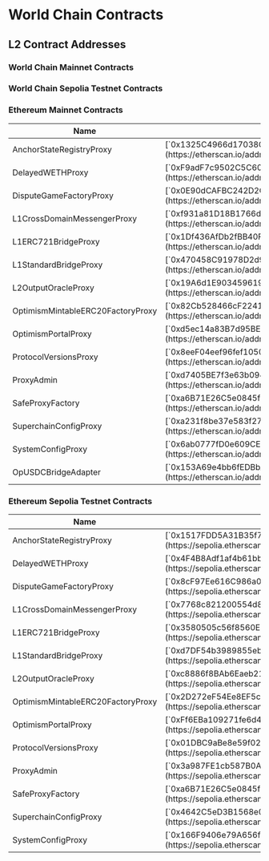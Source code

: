 # World Chain Contracts
## L2 Contract Addresses

### World Chain Mainnet Contracts

### World Chain Sepolia Testnet Contracts

### Ethereum Mainnet Contracts
<table>
  <thead>
    <tr>
      <th>Name</th>
      <th>Address</th>
    </tr>
  </thead>
  <tbody>
    <tr>
      <td className="align-middle">AnchorStateRegistryProxy</td>
      <td className="align-middle">[`0x1325C4966d17038C5592fb38416AeE85EE73c0cb`](https://etherscan.io/address/0x1325C4966d17038C5592fb38416AeE85EE73c0cb)</td>
    </tr>
    <tr>
      <td className="align-middle">DelayedWETHProxy</td>
      <td className="align-middle">[`0xF9adF7c9502C5C60352C20a4d22683422DbD061F`](https://etherscan.io/address/0xF9adF7c9502C5C60352C20a4d22683422DbD061F)</td>
    </tr>
    <tr>
      <td className="align-middle">DisputeGameFactoryProxy</td>
      <td className="align-middle">[`0x0E90dCAFBC242D2C861A20Bb20EC8E7182965a52`](https://etherscan.io/address/0x0E90dCAFBC242D2C861A20Bb20EC8E7182965a52)</td>
    </tr>
    <tr>
      <td className="align-middle">L1CrossDomainMessengerProxy</td>
      <td className="align-middle">[`0xf931a81D18B1766d15695ffc7c1920a62b7e710a`](https://etherscan.io/address/0xf931a81D18B1766d15695ffc7c1920a62b7e710a)</td>
    </tr>
    <tr>
      <td className="align-middle">L1ERC721BridgeProxy</td>
      <td className="align-middle">[`0x1Df436AfDb2fBB40F1fE8bEd4Fc89A0D0990a8E9`](https://etherscan.io/address/0x1Df436AfDb2fBB40F1fE8bEd4Fc89A0D0990a8E9)</td>
    </tr>
    <tr>
      <td className="align-middle">L1StandardBridgeProxy</td>
      <td className="align-middle">[`0x470458C91978D2d929704489Ad730DC3E3001113`](https://etherscan.io/address/0x470458C91978D2d929704489Ad730DC3E3001113)</td>
    </tr>
    <tr>
      <td className="align-middle">L2OutputOracleProxy</td>
      <td className="align-middle">[`0x19A6d1E9034596196295CF148509796978343c5D`](https://etherscan.io/address/0x19A6d1E9034596196295CF148509796978343c5D)</td>
    </tr>
    <tr>
      <td className="align-middle">OptimismMintableERC20FactoryProxy</td>
      <td className="align-middle">[`0x82Cb528466cF22412d89bdBE9bCF04856790dD0e`](https://etherscan.io/address/0x82Cb528466cF22412d89bdBE9bCF04856790dD0e)</td>
    </tr>
    <tr>
      <td className="align-middle">OptimismPortalProxy</td>
      <td className="align-middle">[`0xd5ec14a83B7d95BE1E2Ac12523e2dEE12Cbeea6C`](https://etherscan.io/address/0xd5ec14a83B7d95BE1E2Ac12523e2dEE12Cbeea6C)</td>
    </tr>
   <tr>
      <td className="align-middle">ProtocolVersionsProxy</td>
      <td className="align-middle">[`0x8eeF04eef96fef1050702453f75F0Fc4f8F70973`](https://etherscan.io/address/0x8eeF04eef96fef1050702453f75F0Fc4f8F70973)</td>
    </tr>
   <tr>
      <td className="align-middle">ProxyAdmin</td>
      <td className="align-middle">[`0xd7405BE7f3e63b094Af6C7C23D5eE33Fd82F872D`](https://etherscan.io/address/0xd7405BE7f3e63b094Af6C7C23D5eE33Fd82F872D)</td>
    </tr>
   <tr>
      <td className="align-middle">SafeProxyFactory</td>
      <td className="align-middle">[`0xa6B71E26C5e0845f74c812102Ca7114b6a896AB2`](https://etherscan.io/address/0xa6B71E26C5e0845f74c812102Ca7114b6a896AB2)</td>
    </tr>
   <tr>
      <td className="align-middle">SuperchainConfigProxy</td>
      <td className="align-middle">[`0xa231f8be37e583f276f93dF516D88a043bfe47E3`](https://etherscan.io/address/0xa231f8be37e583f276f93dF516D88a043bfe47E3)</td>
    </tr>
    <tr>
      <td className="align-middle">SystemConfigProxy</td>
      <td className="align-middle">[`0x6ab0777fD0e609CE58F939a7F70Fe41F5Aa6300A`](https://etherscan.io/address/0x6ab0777fD0e609CE58F939a7F70Fe41F5Aa6300A)</td>
    </tr>
    <tr>
      <td className="align-middle">OpUSDCBridgeAdapter</td>
      <td className="align-middle">[`0x153A69e4bb6fEDBbAaF463CB982416316c84B2dB`](https://etherscan.io/address/0x153A69e4bb6fEDBbAaF463CB982416316c84B2dB)</td>
    </tr>
  </tbody>
</table>

### Ethereum Sepolia Testnet Contracts
<table>
  <thead>
    <tr>
      <th>Name</th>
      <th>Address</th>
    </tr>
  </thead>
  <tbody>
    <tr>
      <td className="align-middle">AnchorStateRegistryProxy</td>
      <td className="align-middle">[`0x1517FDD5A31B35f790eA8a3c6cC2F595B1BD4742`](https://sepolia.etherscan.io/address/0x1517FDD5A31B35f790eA8a3c6cC2F595B1BD4742)</td>
    </tr>
    <tr>
      <td className="align-middle">DelayedWETHProxy</td>
      <td className="align-middle">[`0x4F4B8Adf1af4b61bb62F68b7aF1c37f8A6311663`](https://sepolia.etherscan.io/address/0x4F4B8Adf1af4b61bb62F68b7aF1c37f8A6311663)</td>
    </tr>
    <tr>
      <td className="align-middle">DisputeGameFactoryProxy</td>
      <td className="align-middle">[`0x8cF97Ee616C986a070F5020d973b456D0120C253`](https://sepolia.etherscan.io/address/0x8cF97Ee616C986a070F5020d973b456D0120C253)</td>
    </tr>
    <tr>
      <td className="align-middle">L1CrossDomainMessengerProxy</td>
      <td className="align-middle">[`0x7768c821200554d8F359A8902905Ba9eDe5659a9`](https://sepolia.etherscan.io/address/0x7768c821200554d8F359A8902905Ba9eDe5659a9)</td>
    </tr>
    <tr>
      <td className="align-middle">L1ERC721BridgeProxy</td>
      <td className="align-middle">[`0x3580505c56f8560E3777E92Fb27f70fD20c5B493`](https://sepolia.etherscan.io/address/0x3580505c56f8560E3777E92Fb27f70fD20c5B493)</td>
    </tr>
    <tr>
      <td className="align-middle">L1StandardBridgeProxy</td>
      <td className="align-middle">[`0xd7DF54b3989855eb66497301a4aAEc33Dbb3F8DE`](https://sepolia.etherscan.io/address/0xd7DF54b3989855eb66497301a4aAEc33Dbb3F8DE)</td>
    </tr>
    <tr>
      <td className="align-middle">L2OutputOracleProxy</td>
      <td className="align-middle">[`0xc8886f8BAb6Eaeb215aDB5f1c686BF699248300e`](https://sepolia.etherscan.io/address/0xc8886f8BAb6Eaeb215aDB5f1c686BF699248300e)</td>
    </tr>
    <tr>
      <td className="align-middle">OptimismMintableERC20FactoryProxy</td>
      <td className="align-middle">[`0x2D272eF54Ee8EF5c2Ff3523559186580b158cd57`](https://sepolia.etherscan.io/address/0x2D272eF54Ee8EF5c2Ff3523559186580b158cd57)</td>
    </tr>
    <tr>
      <td className="align-middle">OptimismPortalProxy</td>
      <td className="align-middle">[`0xFf6EBa109271fe6d4237EeeD4bAb1dD9A77dD1A4`](https://sepolia.etherscan.io/address/0xFf6EBa109271fe6d4237EeeD4bAb1dD9A77dD1A4)</td>
    </tr>
   <tr>
      <td className="align-middle">ProtocolVersionsProxy</td>
      <td className="align-middle">[`0x01DBC9aBe8e59f021d47Cf79143DE830820CbA29`](https://sepolia.etherscan.io/address/0x01DBC9aBe8e59f021d47Cf79143DE830820CbA29)</td>
    </tr>
   <tr>
      <td className="align-middle">ProxyAdmin</td>
      <td className="align-middle">[`0x3a987FE1cb587B0A1808cf9bB7Cbe0E341838319`](https://sepolia.etherscan.io/address/0x3a987FE1cb587B0A1808cf9bB7Cbe0E341838319)</td>
    </tr>
   <tr>
      <td className="align-middle">SafeProxyFactory</td>
      <td className="align-middle">[`0xa6B71E26C5e0845f74c812102Ca7114b6a896AB2`](https://sepolia.etherscan.io/address/0xa6B71E26C5e0845f74c812102Ca7114b6a896AB2)</td>
    </tr>
   <tr>
      <td className="align-middle">SuperchainConfigProxy</td>
      <td className="align-middle">[`0x4642C5eD3B1568e0F05d73B10d02e6Fb2595aF9a`](https://sepolia.etherscan.io/address/0x4642C5eD3B1568e0F05d73B10d02e6Fb2595aF9a)</td>
    </tr>
    <tr>
      <td className="align-middle">SystemConfigProxy</td>
      <td className="align-middle">[`0x166F9406e79A656f12F05247fb8F5DfA6155bCBF`](https://sepolia.etherscan.io/address/0x166F9406e79A656f12F05247fb8F5DfA6155bCBF)</td>
    </tr>
  </tbody>
</table>